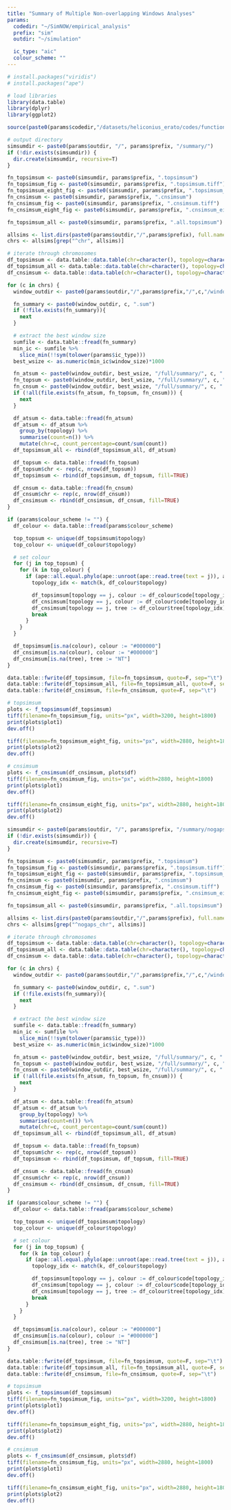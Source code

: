```yaml
---
title: "Summary of Multiple Non-overlapping Windows Analyses"
params:
  codedir: "~/SimNOW/empirical_analysis"
  prefix: "sim"
  outdir: "~/simulation"

  ic_type: "aic"
  colour_scheme: ""
---
```

```r
# install.packages("viridis")
# install.packages("ape")

# load libraries
library(data.table)
library(dplyr)
library(ggplot2)

source(paste0(params$codedir,"/datasets/heliconius_erato/codes/functions.R"), local=TRUE)

# output directory
simsumdir <- paste0(params$outdir, "/", params$prefix, "/summary/")
if (!dir.exists(simsumdir)) {
  dir.create(simsumdir, recursive=T)
}

fn_topsimsum <- paste0(simsumdir, params$prefix, ".topsimsum")
fn_topsimsum_fig <- paste0(simsumdir, params$prefix, ".topsimsum.tiff")
fn_topsimsum_eight_fig <- paste0(simsumdir, params$prefix, ".topsimsum_eight.tiff")
fn_cnsimsum <- paste0(simsumdir, params$prefix, ".cnsimsum")
fn_cnsimsum_fig <- paste0(simsumdir, params$prefix, ".cnsimsum.tiff")
fn_cnsimsum_eight_fig <- paste0(simsumdir, params$prefix, ".cnsimsum_eight.tiff")

fn_topsimsum_all <- paste0(simsumdir, params$prefix, ".all.topsimsum")
```

```r
allsims <- list.dirs(paste0(params$outdir,"/",params$prefix), full.names = F, recursive = F)
chrs <- allsims[grep("^chr", allsims)]

# iterate through chromosomes
df_topsimsum <- data.table::data.table(chr=character(), topology=character(), count=numeric(), cum.percentage=numeric(), colour=character())
df_topsimsum_all <- data.table::data.table(chr=character(), topology=character(), count=numeric(), count_percentage=numeric())
df_cnsimsum <- data.table::data.table(chr=character(), topology=character(), count=numeric(), colour=character(), tree=character())

for (c in chrs) {
  window_outdir <- paste0(params$outdir,"/",params$prefix,"/",c,"/windows/")

  fn_summary <- paste0(window_outdir, c, ".sum")
  if (!file.exists(fn_summary)){
    next
  }

  # extract the best window size
  sumfile <- data.table::fread(fn_summary)
  min_ic <- sumfile %>%
    slice_min(!!sym(tolower(params$ic_type)))
  best_wsize <- as.numeric(min_ic$window_size)*1000

  fn_atsum <- paste0(window_outdir, best_wsize, "/full/summary/", c, ".atsum")
  fn_topsum <- paste0(window_outdir, best_wsize, "/full/summary/", c, ".topsum")
  fn_cnsum <- paste0(window_outdir, best_wsize, "/full/summary/", c, ".cnsum")
  if (!all(file.exists(fn_atsum, fn_topsum, fn_cnsum))) {
    next
  }

  df_atsum <- data.table::fread(fn_atsum)
  df_atsum <- df_atsum %>%
    group_by(topology) %>%
    summarise(count=n()) %>%
    mutate(chr=c, count_percentage=count/sum(count))
  df_topsimsum_all <- rbind(df_topsimsum_all, df_atsum)

  df_topsum <- data.table::fread(fn_topsum)
  df_topsum$chr <- rep(c, nrow(df_topsum))
  df_topsimsum <- rbind(df_topsimsum, df_topsum, fill=TRUE)

  df_cnsum <- data.table::fread(fn_cnsum)
  df_cnsum$chr <- rep(c, nrow(df_cnsum))
  df_cnsimsum <- rbind(df_cnsimsum, df_cnsum, fill=TRUE)
}

if (params$colour_scheme != "") {
  df_colour <- data.table::fread(params$colour_scheme)

  top_topsum <- unique(df_topsimsum$topology)
  top_colour <- unique(df_colour$topology)

  # set colour
  for (j in top_topsum) {
    for (k in top_colour) {
      if (ape::all.equal.phylo(ape::unroot(ape::read.tree(text = j)), ape::unroot(ape::read.tree(text = k)))) {
        topology_idx <- match(k, df_colour$topology)

        df_topsimsum[topology == j, colour := df_colour$code[topology_idx]]
        df_cnsimsum[topology == j, colour := df_colour$code[topology_idx]]
        df_cnsimsum[topology == j, tree := df_colour$tree[topology_idx]]
        break
      }
    }
  }

  df_topsimsum[is.na(colour), colour := "#000000"]
  df_cnsimsum[is.na(colour), colour := "#000000"]
  df_cnsimsum[is.na(tree), tree := "NT"]
}

data.table::fwrite(df_topsimsum, file=fn_topsimsum, quote=F, sep="\t")
data.table::fwrite(df_topsimsum_all, file=fn_topsimsum_all, quote=F, sep="\t")
data.table::fwrite(df_cnsimsum, file=fn_cnsimsum, quote=F, sep="\t")
```

```r
# topsimsum
plots <- f_topsimsum(df_topsimsum)
tiff(filename=fn_topsimsum_fig, units="px", width=3200, height=1800)
print(plots$plot1)
dev.off()

tiff(filename=fn_topsimsum_eight_fig, units="px", width=2880, height=1800)
print(plots$plot2)
dev.off()

# cnsimsum
plots <- f_cnsimsum(df_cnsimsum, plots$df)
tiff(filename=fn_cnsimsum_fig, units="px", width=2880, height=1800)
print(plots$plot1)
dev.off()

tiff(filename=fn_cnsimsum_eight_fig, units="px", width=2880, height=1800)
print(plots$plot2)
dev.off()
```

```r
simsumdir <- paste0(params$outdir, "/", params$prefix, "/summary/nogaps/")
if (!dir.exists(simsumdir)) {
  dir.create(simsumdir, recursive=T)
}

fn_topsimsum <- paste0(simsumdir, params$prefix, ".topsimsum")
fn_topsimsum_fig <- paste0(simsumdir, params$prefix, ".topsimsum.tiff")
fn_topsimsum_eight_fig <- paste0(simsumdir, params$prefix, ".topsimsum_eight.tiff")
fn_cnsimsum <- paste0(simsumdir, params$prefix, ".cnsimsum")
fn_cnsimsum_fig <- paste0(simsumdir, params$prefix, ".cnsimsum.tiff")
fn_cnsimsum_eight_fig <- paste0(simsumdir, params$prefix, ".cnsimsum_eight.tiff")

fn_topsimsum_all <- paste0(simsumdir, params$prefix, ".all.topsimsum")
```

```r
allsims <- list.dirs(paste0(params$outdir,"/",params$prefix), full.names = F, recursive = F)
chrs <- allsims[grep("^nogaps_chr", allsims)]

# iterate through chromosomes
df_topsimsum <- data.table::data.table(chr=character(), topology=character(), count=numeric(), cum.percentage=numeric(), colour=character())
df_topsimsum_all <- data.table::data.table(chr=character(), topology=character(), count=numeric(), count_percentage=numeric())
df_cnsimsum <- data.table::data.table(chr=character(), topology=character(), count=numeric(), colour=character(), tree=character())

for (c in chrs) {
  window_outdir <- paste0(params$outdir,"/",params$prefix,"/",c,"/windows/")

  fn_summary <- paste0(window_outdir, c, ".sum")
  if (!file.exists(fn_summary)){
    next
  }

  # extract the best window size
  sumfile <- data.table::fread(fn_summary)
  min_ic <- sumfile %>%
    slice_min(!!sym(tolower(params$ic_type)))
  best_wsize <- as.numeric(min_ic$window_size)*1000

  fn_atsum <- paste0(window_outdir, best_wsize, "/full/summary/", c, ".atsum")
  fn_topsum <- paste0(window_outdir, best_wsize, "/full/summary/", c, ".topsum")
  fn_cnsum <- paste0(window_outdir, best_wsize, "/full/summary/", c, ".cnsum")
  if (!all(file.exists(fn_atsum, fn_topsum, fn_cnsum))) {
    next
  }

  df_atsum <- data.table::fread(fn_atsum)
  df_atsum <- df_atsum %>%
    group_by(topology) %>%
    summarise(count=n()) %>%
    mutate(chr=c, count_percentage=count/sum(count))
  df_topsimsum_all <- rbind(df_topsimsum_all, df_atsum)

  df_topsum <- data.table::fread(fn_topsum)
  df_topsum$chr <- rep(c, nrow(df_topsum))
  df_topsimsum <- rbind(df_topsimsum, df_topsum, fill=TRUE)

  df_cnsum <- data.table::fread(fn_cnsum)
  df_cnsum$chr <- rep(c, nrow(df_cnsum))
  df_cnsimsum <- rbind(df_cnsimsum, df_cnsum, fill=TRUE)
}

if (params$colour_scheme != "") {
  df_colour <- data.table::fread(params$colour_scheme)

  top_topsum <- unique(df_topsimsum$topology)
  top_colour <- unique(df_colour$topology)

  # set colour
  for (j in top_topsum) {
    for (k in top_colour) {
      if (ape::all.equal.phylo(ape::unroot(ape::read.tree(text = j)), ape::unroot(ape::read.tree(text = k)))) {
        topology_idx <- match(k, df_colour$topology)

        df_topsimsum[topology == j, colour := df_colour$code[topology_idx]]
        df_cnsimsum[topology == j, colour := df_colour$code[topology_idx]]
        df_cnsimsum[topology == j, tree := df_colour$tree[topology_idx]]
        break
      }
    }
  }

  df_topsimsum[is.na(colour), colour := "#000000"]
  df_cnsimsum[is.na(colour), colour := "#000000"]
  df_cnsimsum[is.na(tree), tree := "NT"]
}

data.table::fwrite(df_topsimsum, file=fn_topsimsum, quote=F, sep="\t")
data.table::fwrite(df_topsimsum_all, file=fn_topsimsum_all, quote=F, sep="\t")
data.table::fwrite(df_cnsimsum, file=fn_cnsimsum, quote=F, sep="\t")
```

```r
# topsimsum
plots <- f_topsimsum(df_topsimsum)
tiff(filename=fn_topsimsum_fig, units="px", width=3200, height=1800)
print(plots$plot1)
dev.off()

tiff(filename=fn_topsimsum_eight_fig, units="px", width=2880, height=1800)
print(plots$plot2)
dev.off()

# cnsimsum
plots <- f_cnsimsum(df_cnsimsum, plots$df)
tiff(filename=fn_cnsimsum_fig, units="px", width=2880, height=1800)
print(plots$plot1)
dev.off()

tiff(filename=fn_cnsimsum_eight_fig, units="px", width=2880, height=1800)
print(plots$plot2)
dev.off()
```